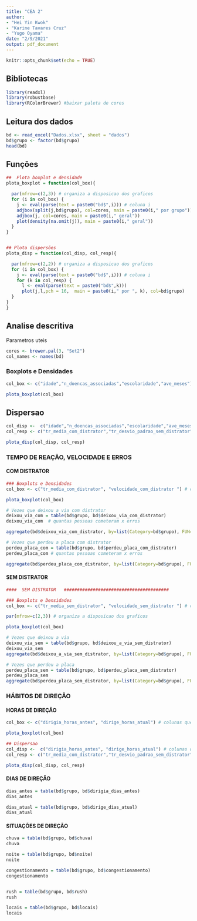 ```yaml
---
title: "CEA 2"
author:
- "Hei Yin Kwok"
- "Karine Tavares Cruz"
- "Yugo Oyama"
date: "2/9/2021"
output: pdf_document
---
```




```r
knitr::opts_chunk$set(echo = TRUE)
```

## Bibliotecas
```r
library(readxl)
library(robustbase)
library(RColorBrewer) #baixar paleta de cores

```


## Leitura dos dados
```r
bd <- read_excel("Dados.xlsx", sheet = "dados")
bd$grupo <- factor(bd$grupo)
head(bd)
```

## Funções
```r
##  Plota boxplot e densidade
plota_boxplot = function(col_box){

  par(mfrow=c(2,3)) # organiza a disposicao dos graficos
  for (i in col_box) {
    j <- eval(parse(text = paste0("bd$",i))) # coluna i
    adjbox(split(j,bd$grupo), col=cores, main = paste0(i," por grupo"))
    adjbox(j, col=cores, main = paste0(i," geral"))
    plot(density(na.omit(j)), main = paste0(i," geral"))
  }
}


## Plota dispersões
plota_disp = function(col_disp, col_resp){

  par(mfrow=c(2,2)) # organiza a disposicao dos graficos
  for (i in col_box) {
    j <- eval(parse(text = paste0("bd$",i))) # coluna i
    for (k in col_resp) {
      l <- eval(parse(text = paste0("bd$",k)))
      plot(j,l,pch = 16,  main = paste0(i," por ", k), col=bd$grupo)  
  }
}
}
```


<!-- ```{r} -->
<!-- cores <- brewer.pal(3, "Set2") -->
<!-- col_box <- c("idade","n_doencas_associadas","escolaridade","ave_meses") -->
<!-- layout(matrix(c(1,2,3,4,5,6), ncol=3, byrow=TRUE), heights=c(3, 3)) -->

<!-- par(mai=rep(0.5, 4)) -->

<!--   for (i in col_box) { -->
<!--     j <- eval(parse(text = paste0("bd$",i))) # coluna i -->
<!--     adjbox(split(j,bd$grupo), col=cores, main = paste0(i," por grupo")) -->
<!--     adjbox(j, col=cores, main = paste0(i," geral")) -->
<!--     plot(density(na.omit(j)), main = paste0(i," geral")) -->
<!--   } -->
<!-- layout(matrix(c(1,1,1), ncol=3, byrow=TRUE), heights=c(3)) -->
<!-- par(mai=c(1,0.5,0.5,0)) -->
<!-- plot.new() -->
<!-- legend(x="center", ncol=3,legend=c("0-1 km","1-5 km","outside barrier"), -->
<!--        fill=c("green","orange","red"), title="Fetch") -->
<!-- ``` -->


## Analise descritiva

Parametros uteis
```r
cores <- brewer.pal(3, "Set2")
col_names <- names(bd)

```


### Boxplots e Densidades
```r
col_box <- c("idade","n_doencas_associadas","escolaridade","ave_meses") # colunas que serao feitos boxplots

plota_boxplot(col_box)

```

## Dispersao
```r
col_disp <-  c("idade","n_doencas_associadas","escolaridade","ave_meses") # colunas que serao feitas grafico de dispersao
col_resp <- c("tr_media_com_distrator","tr_desvio_padrao_sem_distrator") # colunas com variaveis resposta

plota_disp(col_disp, col_resp)
```
###  TEMPO DE REAÇÃO, VELOCIDADE E ERROS
####  COM DISTRATOR

```r
### Boxplots e Densidades
col_box <- c("tr_media_com_distrator", "velocidade_com_distrator ") # colunas que serao feitos boxplots

plota_boxplot(col_box)
```


```r
# Vezes que deixou a via com distrator
deixou_via_com = table(bd$grupo, bd$deixou_via_com_distrator)
deixou_via_com  # quantas pessoas cometeram x erros

aggregate(bd$deixou_via_com_distrator, by=list(Category=bd$grupo), FUN=sum) # quantos erros aconteceram
```


```r
# Vezes que perdeu a placa com distrator
perdeu_placa_com = table(bd$grupo, bd$perdeu_placa_com_distrator)
perdeu_placa_com # quantas pessoas cometeram x erros

aggregate(bd$perdeu_placa_com_distrator, by=list(Category=bd$grupo), FUN=sum) # quantos erros aconteceram
```

####  SEM DISTRATOR
```r
####  SEM DISTRATOR   ########################################

### Boxplots e Densidades
col_box <- c("tr_media_sem_distrator", "velocidade_sem_distrator ") # colunas que serao feitos boxplots

par(mfrow=c(2,3)) # organiza a disposicao dos graficos

plota_boxplot(col_box)

# Vezes que deixou a via
deixou_via_sem = table(bd$grupo, bd$deixou_a_via_sem_distrator)
deixou_via_sem
aggregate(bd$deixou_a_via_sem_distrator, by=list(Category=bd$grupo), FUN=sum)

# Vezes que perdeu a placa
perdeu_placa_sem = table(bd$grupo, bd$perdeu_placa_sem_distrator)
perdeu_placa_sem 
aggregate(bd$perdeu_placa_sem_distrator, by=list(Category=bd$grupo), FUN=sum)

```

###   HÁBITOS DE DIREÇÃO

#### HORAS DE DIREÇÃO
```r

col_box <- c("dirigia_horas_antes", "dirige_horas_atual") # colunas que serao feitos boxplots

plota_boxplot(col_box)
```


```r
## Dispersao
col_disp <-  c("dirigia_horas_antes", "dirige_horas_atual") # colunas que serao feitas grafico de dispersao
col_resp <- c("tr_media_com_distrator","tr_desvio_padrao_sem_distrator") # colunas com variaveis resposta

plota_disp(col_disp, col_resp)
```

#### DIAS DE DIREÇÃO
```r

dias_antes = table(bd$grupo, bd$dirigia_dias_antes)
dias_antes

dias_atual = table(bd$grupo, bd$dirige_dias_atual)
dias_atual

```



#### SITUAÇÕES DE DIREÇÃO
```r

chuva = table(bd$grupo, bd$chuva)
chuva

noite = table(bd$grupo, bd$noite)
noite

congestionamento = table(bd$grupo, bd$congestionamento)
congestionamento


rush = table(bd$grupo, bd$rush)
rush

locais = table(bd$grupo, bd$locais)
locais
```